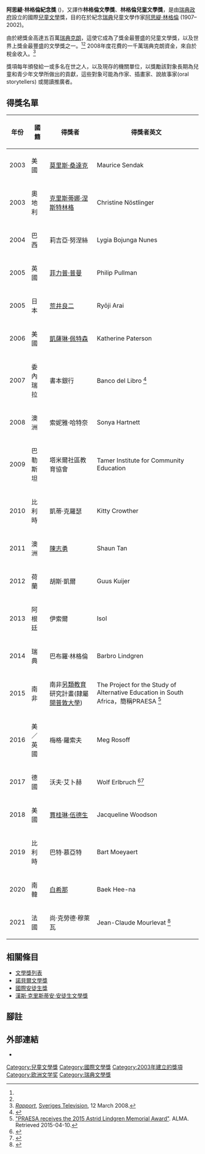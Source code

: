 {{noteTA
|T=zh-hans:阿斯特丽德·林格伦纪念奖; zh-hant:阿思緹·林格倫紀念獎;
|1=zh-cn:阿斯特丽德; zh-tw:阿思緹;
}}

'''阿思緹·林格倫紀念獎''' ({{lang-sv|Litteraturpriset till Astrid Lindgrens minne}})，又譯作'''林格倫文學獎'''、'''林格倫兒童文學獎'''，是由[[瑞典政府|瑞典政府]]設立的國際[[兒童文學|兒童文學]]獎，目的在於紀念[[瑞典|瑞典]]兒童文學作家[[阿思緹·林格倫|阿思緹·林格倫]] (1907–2002)。

由於總獎金高達五百萬[[瑞典克朗|瑞典克朗]]，這使它成為了獎金最豐盛的兒童文學獎，以及世界上獎金最豐盛的文學獎之一。<ref name=SACouncil/><ref name=flood2012/> 2008年度花費的一千萬瑞典克朗資金，來自於稅金收入。<ref>''[[Rapport_(television_programme)|Rapport]]'', [[Sveriges_Television|Sveriges Television]], 12 March 2008.</ref>

獎項每年頒發給一或多名在世之人，以及現存的機關單位，以獎勵該對象長期為兒童和青少年文學所做出的貢獻，這些對象可能為作家、插畫家、說故事家(oral storytellers) 或閱讀推廣者。

== 得獎名單 ==

{| class="wikitable sortable"
|-
! 年份 || 國籍 || 得獎者 || 得獎者英文  
|-
|2003 || 美國 || [[莫里斯·桑達克|莫里斯·桑達克]] ||  Maurice Sendak
|-
|2003 || 奧地利 || [[克里斯蒂娜·涅斯特林格|克里斯蒂娜·涅斯特林格]] || Christine Nöstlinger 
|-
|2004 || 巴西 || 莉吉亞·努涅絲 || Lygia Bojunga Nunes  
|-
|2005 || 英國 || [[菲力普·普曼|菲力普·普曼]] || Philip Pullman  
|-
|2005 || 日本 || [[荒井良二|荒井良二]] || Ryōji Arai 
|-
|2006 || 美國 || [[凱薩琳·佩特森|凱薩琳·佩特森]] || Katherine Paterson 
|-
|2007 || 委內瑞拉 || 書本銀行 || Banco del Libro  <ref name="Banco del Libro">{{cite web | url=http://www.alma.se/en/About-the-award/ALMA-10-years/Banco-del-Libro/ | title=Banco del Libro - María Beatriz Medina, Managing Director | publisher=ALMA | accessdate=August 4, 2019 | archive-date=2020-02-13 | archive-url=https://web.archive.org/web/20200213041329/http://alma.se/en/About-the-award/ALMA-10-years/Banco-del-Libro/ | dead-url=no }}</ref>
|-
|2008 || 澳洲 || 索妮雅·哈特奈 || Sonya Hartnett  
|-
|2009 || 巴勒斯坦 || 塔米爾社區教育協會 || Tamer Institute for Community Education  
|-
|2010 || 比利時 || 凱蒂·克羅瑟 || Kitty Crowther  
|-
|2011 || 澳洲 || [[陳志勇|陳志勇]] || Shaun Tan  
|-
|2012 || 荷蘭 || 胡斯·凱爾 || Guus Kuijer 
|-
|2013 ||  阿根廷 || 伊索爾 || Isol 
|-
|2014 || 瑞典 || 巴布羅·林格倫 || Barbro Lindgren  
|-
|2015 || 南非 || 南非[[另類教育|另類教育]]研究計畫(隸屬[[開普敦大學|開普敦大學]]) || The Project for the Study of Alternative Education in South Africa，簡稱PRAESA   <ref>[https://web.archive.org/web/20150403080205/http://www.alma.se/en/award-winners/2015/ "PRAESA receives the 2015 Astrid Lindgren Memorial Award"]. ALMA. Retrieved 2015-04-10.</ref>
|-
|2016 || 美／英國 || 梅格·羅索夫 || Meg Rosoff  
|-
|2017 || 德國 || 沃夫·艾卜赫 || Wolf Erlbruch <ref>{{Cite web|url=http://alma.se/en/award-winners/2017/|title=Wolf Erlbruch is the 2017 Astrid Lindgren Memorial Award laureate - ALMA|date=2017-04-02|website=alma.se|language=en|access-date=2017-04-05|archive-url=https://web.archive.org/web/20170404222046/http://www.alma.se/en/award-winners/2017/|archive-date=2017-04-04|url-status=dead}}</ref><ref>{{Cite news|url=https://www.faz.net/aktuell/feuilleton/buecher/autoren/astrid-lindgren-preis-2017-geht-an-wolf-erlbruch-14957291.html|title=Astrid-Lindgren-Preis: Aus dem kleinen feinen Reingarnichts|last=Platthaus|first=Andreas|date=2017-04-05|work=Frankfurter Allgemeine Zeitung|access-date=2017-04-05|language=de|issn=0174-4909|archive-date=2017-04-05|archive-url=https://web.archive.org/web/20170405102654/http://www.faz.net/aktuell/feuilleton/buecher/autoren/astrid-lindgren-preis-2017-geht-an-wolf-erlbruch-14957291.html|dead-url=no}}</ref>
|-
|2018 || 美國 || [[賈桂琳·伍德生|賈桂琳·伍德生]] || Jacqueline Woodson  
|-
|2019 || 比利時 || 巴特·慕亞特 || Bart Moeyaert 
|-
|2020 || 南韓 || [[白希那|白希那]] || Baek Hee-na 
|-
|2021 || 法國 || 尚·克勞德·穆萊瓦 || Jean-Claude Mourlevat <ref>{{Cite web|url=https://alma.se/en/|title=Astrid Lindgren Memorial Award 2021 goes to Jean-Claude Mourlevat, one of France's leading children and young adult authors. |date=2021-03-30|website=Astrid Lindgren Memorial Award|language=en|access-date=2021-03-30}}</ref>
|}

==相關條目==
*[[文學獎列表|文學獎列表]]
*[[諾貝爾文學獎|諾貝爾文學獎]]
*[[國際安徒生獎|國際安徒生獎]]
*[[漢斯·克里斯蒂安·安徒生文學獎|漢斯·克里斯蒂安·安徒生文學獎]]

==腳註==
{{reflist |25em |refs=
<ref name=SACouncil>
[http://www.kulturradet.se/en/In-English/International-activities/ "International Activities"]. Swedish Arts Council. Retrieved 2013-06-12.</ref>
<ref name=flood2012>
Alison Flood (20 March 2012). [https://www.theguardian.com/books/2012/mar/20/guus-kuijer-astrid-lindgren-award "Dutch author Guus Kuijer wins Astrid Lindgren memorial award"]. ''The Guardian''. Quote: "... the world's richest children's books prize, the Astrid Lindgren memorial award."</ref>
}}


== 外部連結 ==
* {{官方網站 |alma.se/en }} 

{{Authority control}}
[[Category:兒童文學獎|Category:兒童文學獎]]
[[Category:國際文學獎|Category:國際文學獎]]
[[Category:2003年建立的獎項|Category:2003年建立的獎項]]
[[Category:欧洲文学奖|Category:欧洲文学奖]]
[[Category:瑞典文學獎|Category:瑞典文學獎]]